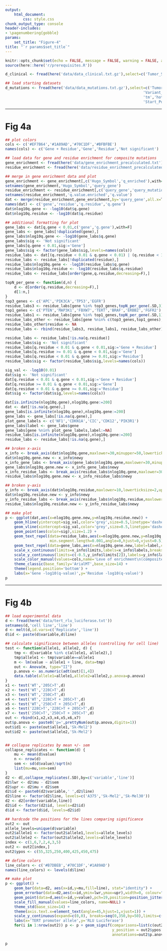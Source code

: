 ```yaml
---
output:
    html_document:
        css: style.css
chunk_output_type: console
header-includes:
- \pagenumbering{gobble}
params:
    set_title: "Figure-4"
title: "`r params$set_title`"
---
```



```r
knitr::opts_chunk$set(echo = FALSE, message = FALSE, warning = FALSE, autodep = knitr::dep_prev())
source(here::here('r/prerequisites.R'))

d_clinical <- fread(here('data/data_clinical.txt.gz'),select=c('Tumor_Sample_Barcode','exclude'))

## load starting datasets
d_mutations <- fread(here('data/data_mutations.txt.gz'),select=c('Tumor_Sample_Barcode','PATIENT_ID','exclude','Hugo_Symbol','Role','putative_resistance_mutation',
                                                              'Variant_Classification','Variant_Type','tcn', 'mutationid', 'high_tmb','hotspot_class',
                                                              'tm','hotspotid','HGVSp_Short','truncating','Reference_Allele','Tumor_Seq_Allele2',
                                                              'Start_Position','End_Position'))

```

***

\pagebreak

# Fig 4a

```r
## plot colors
cols <- c('#EF7B64','#1A89AD','#70C1DF','#BFBFBE')
names(cols) <- c('Gene + Residue','Gene','Residue','Not significant')

## load data for gene and residue enrichment for composite mutations
gene_enrichment <- fread(here('data/gene_enrichment_precalculated.txt'))
residue_enrichment <- fread(here('data/residue_enrichment_precalculated.txt'))

## merge in gene enrichment data and plot
gene_enrichment <- gene_enrichment[,c('Hugo_Symbol','q_enriched'),with=F]
setnames(gene_enrichment,'Hugo_Symbol','query_gene')
residue_enrichment <- residue_enrichment[,c('query_gene','query_mutation','q.value.enriched'),with=F]
setnames(residue_enrichment,'q.value.enriched','q.value')
dat <- merge(residue_enrichment,gene_enrichment,by='query_gene',all.x=T)
names(dat) <- c('gene','residue','q.residue','q.gene')
dat$nlog10q.gene <- -log10(dat$q.gene)
dat$nlog10q.residue <- -log10(dat$q.residue)

## additional formatting for plot
gene_labs <- dat[q.gene < 0.01,c('gene','q.gene'),with=F]
gene_labs <- gene_labs[!duplicated(gene),]
gene_labs$nlog10q.gene <- -log10(gene_labs$q.gene)
gene_labs$sig <- 'Not significant'
gene_labs[q.gene < 0.01,sig:='Gene']
gene_labs$sig <- factor(gene_labs$sig,levels=names(cols))
residue_labs <- dat[(q.residue < 0.01 & q.gene < 0.01) | (q.residue < 1e-3 & q.gene >= 0.01) ,c('gene','residue','q.gene','q.residue'),with=F]
residue_labs <- residue_labs[!duplicated(residue),]
residue_labs$nlog10q.gene <- -log10(residue_labs$q.gene)
residue_labs$nlog10q.residue <- -log10(residue_labs$q.residue)
residue_labs <- residue_labs[order(gene,q.residue,decreasing=F),]

topN_per_gene <- function(d,n) {
    d <- d[order(q.residue,decreasing=F),]
    d[1:n,]
}
top3_genes <- c('APC','PIK3CA','TP53','EGFR')
residue_labs3 <- residue_labs[gene %in% top3_genes,topN_per_gene(.SD,3),by=gene]
top1_genes <- c('PTEN','MAP3K1','FBXW7','TERT','BRAF','ERBB2','FGFR2')
residue_labs1 <- residue_labs[gene %in% top1_genes,topN_per_gene(.SD,1),by=gene]
residue_labs_other <- residue_labs[gene %nin% c(top3_genes,top1_genes),topN_per_gene(.SD,1),by=gene]
residue_labs_other$residue <- NA
residue_labs <- rbind(residue_labs3, residue_labs1, residue_labs_other)

residue_labs <- residue_labs[!is.na(q.residue)]
residue_labs$sig <- 'Not significant'
residue_labs[q.residue < 0.01 & q.gene < 0.01,sig:='Gene + Residue']
residue_labs[q.residue >= 0.01 & q.gene < 0.01,sig:='Gene']
residue_labs[q.residue < 0.01 & q.gene >= 0.01,sig:='Residue']
residue_labs$sig <- factor(residue_labs$sig,levels=names(cols))

sig_val <- -log10(0.01)
dat$sig <- 'Not significant'
dat[q.residue < 0.01 & q.gene < 0.01,sig:='Gene + Residue']
dat[q.residue >= 0.01 & q.gene < 0.01,sig:='Gene']
dat[q.residue < 0.01 & q.gene >= 0.01,sig:='Residue']
dat$sig <- factor(dat$sig,levels=names(cols))

dat[is.infinite(nlog10q.gene),nlog10q.gene:=200]
dat <- dat[!is.na(q.gene),]
gene_labs[is.infinite(nlog10q.gene),nlog10q.gene:=200]
gene_labs <- gene_labs[!is.na(q.gene),]
plot_gene_labels <- c('NF1','CDKN1A','CIC','CDK12','PIK3R1')
gene_labs$label <- gene_labs$gene
gene_labs[gene %nin% plot_gene_labels,label:=NA]
residue_labs[is.infinite(nlog10q.gene),nlog10q.gene:=200]
residue_labs <- residue_labs[!is.na(q.gene),]

## broken x-axis
x_info <- break_axis(dat$nlog10q.gene,maxlower=30,minupper=50,lowerticksize=5,upperticksize=50,ratio_lower_to_upper=0.45)
dat$nlog10q.gene.new <- x_info$newy
x_info_gene_labs <- break_axis(gene_labs$nlog10q.gene,maxlower=30,minupper=50,lowerticksize=5,upperticksize=50,ratio_lower_to_upper=0.45)
gene_labs$nlog10q.gene.new <- x_info_gene_labs$newy
x_info_residue_labs <- break_axis(residue_labs$nlog10q.gene,maxlower=30,minupper=50,lowerticksize=5,upperticksize=50,ratio_lower_to_upper=0.45)
residue_labs$nlog10q.gene.new <- x_info_residue_labs$newy

## broken y-axis
y_info <- break_axis(dat$nlog10q.residue,maxlower=10,lowerticksize=2,upperticksize=5,ratio_lower_to_upper=0.25)
dat$nlog10q.residue.new <- y_info$newy
y_info_residue_labs <- break_axis(residue_labs$nlog10q.residue,maxlower=10,lowerticksize=2,upperticksize=5,ratio_lower_to_upper=0.25)
residue_labs$nlog10q.residue.new <- y_info_residue_labs$newy

## make plot
p <- ggplot(dat,aes(x=nlog10q.gene.new,y=nlog10q.residue.new)) +
    geom_hline(yintercept=sig_val,color='grey',size=0.5,linetype='dashed') +
    geom_vline(xintercept=sig_val,color='grey',size=0.5,linetype='dashed') +
    geom_point(aes(color=sig),size=1.2) +
    geom_text_repel(data=residue_labs,aes(x=nlog10q.gene.new,y=nlog10q.residue.new,label=residue,color=sig),
                    min.segment.length=0.001,angle=0,hjust=0,vjust=0.5) +
    geom_text_repel(data=gene_labs,aes(x=nlog10q.gene.new,label=label,color=sig),y=0,angle=90,hjust=1.2,vjust=0.5) +
    scale_x_continuous(limits=x_info$limits,labels=x_info$labels,breaks=x_info$breaks) +
    scale_y_continuous(limits=c(-0.5,y_info$limits[2]),labels=y_info$labels,breaks=y_info$breaks) +
    scale_color_manual(values=cols,name='Leve of enrichment\n(composites):') +
    theme_classic(base_family='ArialMT',base_size=14) +
    theme(legend.position='bottom') +
    labs(x='Gene -log10(q-value)',y='Residue -log10(q-value)')
p

```

***

\pagebreak

# Fig 4b

```r

## load experimental data
d <- fread(here('data/tert_rlu_luciferase.txt'))
setnames(d,'cell line','line')
d <- melt(d,id.vars=c('Replicate','line'))
d$id <- paste(d$variable,d$line)

## calculate significance between alleles (controlling for cell line)
test <- function(allele1, allele2, d) {
    tmp <- d[variable %in% c(allele1, allele2),]
    tmp$allele1 <- tmp$variable==allele1
    m <- lm(value ~ allele1 + line, data=tmp)
    out <- Anova(m, type="II")
    p.anova <- as.numeric(adt(out)[1,4])
    data.table(allele1=allele1,allele2=allele2,p.anova=p.anova)
}
x1 <- test('WT','205C>T',d)
x2 <- test('WT','228C>T',d)
x3 <- test('WT','250C>T',d)
x4 <- test('WT','228C>T + 205C>T',d)
x5 <- test('WT','250C>T + 205C>T',d)
x6 <- test('228C>T','228C>T + 205C>T',d)
x7 <- test('250C>T','250C>T + 205C>T',d)
out <- rbind(x1,x2,x3,x4,x5,x6,x7)
out$p.anova <- paste0('p=',prettyNum(out$p.anova,digits=1))
out$id1 <- paste(out$allele1,'Sk-Mel2')
out$id2 <- paste(out$allele2,'Sk-Mel2')


## collapse replicates by mean +/- sem
collapse_replicates <- function(d) {
    mu <- mean(d$value)
    n <- nrow(d)
    sem <- sd(d$value)/sqrt(n)
    list(mu=mu,sem=sem)
}
d2 <- d[,collapse_replicates(.SD),by=c('variable','line')]
d2$lwr <- d2$mu - d2$sem
d2$upr <- d2$mu + d2$sem
d2$id <- paste0(d2$variable,' ',d2$line)
d2$line <- factor(d2$line, levels=c('A375','Sk-Mel2','Sk-Mel30'))
d2 <- d2[order(variable,line)]
d2$id <- factor(d2$id, levels=d2$id)
d$id <- factor(d$id, levels=d2$id)

## hardcode the positions for the lines comparing significance
out2 <- out
allele_levels=unique(d$variable)
out2$allele1 <- factor(out2$allele1,levels=allele_levels)
out2$allele2 <- factor(out2$allele2,levels=allele_levels)
index <- c(1,6,7,2,4,3,5)
out2 <- out2[index,]
out2$ypos <- c(55,325,250,400,425,450,475)

## define colors
line_colors <- c('#B7DBEB','#70C1DF','#1A89AD')
names(line_colors) <- levels(d$line)

## make plot
p <- ggplot() +
    geom_bar(data=d2, aes(x=id,y=mu,fill=line), stat="identity") +
    geom_errorbar(data=d2,aes(x=id,ymin=lwr,ymax=upr),width=0, colour="black") +
    geom_point(data=d,aes(x=id,y=value),pch=19,position=position_jitter(0.1)) +
    scale_fill_manual(values=line_colors, name=NULL) +
    theme_std(base_size=14) +
    theme(axis.text.x=element_text(angle=45,hjust=1,vjust=1)) + 
    scale_y_continuous(expand=c(0,0), breaks=seq(0,350,by=50),limits=c(0,550)) +
    labs(x='TERT promoter allele',y='RLU Luciferase') 
    for(i in 1:nrow(out2)) p <- p + geom_signif(comparisons=list(c(out2$id1[i],out2$id2[i])), 
                                                y_position = out2$ypos[i] + 5,
                                                annotations=out2$p.anova[i],family='ArialMT',size=0.5,tip_length=0)

p
```



